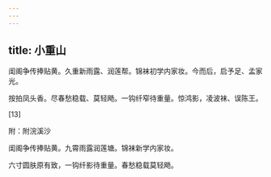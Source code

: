 ```yaml
---
---
---
```

title: 小重山
---



闺阁争传捧贴黄。久重新雨露、润莲帮。锦袜初学内家妆。今而后，启予足、孟家光。

按拍凤头香。尽春愁稳载、莫轻飏。一钩纤窄待重量。惊鸿影，凌波袜、误陈王。

[13]

附：附浣溪沙

闺阁争传捧贴黄。九霄雨露润莲塘。锦袜新学内家妆。

六寸圆肤原有致，一钩纤影待重量。春愁稳载莫轻飏。